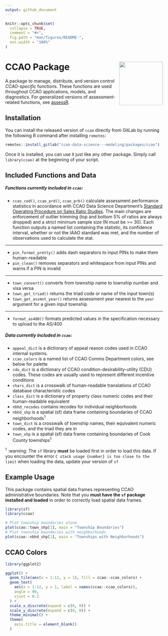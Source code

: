 ---
output: github_document
---

<!-- README.md is generated from README.Rmd. Please edit that file -->

```{r, include = FALSE}
knitr::opts_chunk$set(
  collapse = TRUE,
  comment = "#>",
  fig.path = "man/figures/README-",
  out.width = "100%"
)
```

# CCAO Package <a href='https:/glue.tidyverse.org'><img src='man/figures/logo.png' align="right" height="139" /></a>

A package to manage, distribute, and version control *CCAO-specific* functions. These functions are used throughout CCAO applications, models, and diagnostics. For generalized versions of assessment-related functions, see [assessR](https://gitlab.com/ccao-data-science---modeling/packages/assessr).

## Installation

You can install the released version of `ccao` directly from GitLab by running the following R command after installing `remotes`:

```{r, eval=FALSE}
remotes::install_gitlab("ccao-data-science---modeling/packages/ccao")
```

Once it is installed, you can use it just like any other package. Simply call `library(ccao)` at the beginning of your script.

## Included Functions and Data

##### Functions currently included in `ccao`:

* `ccao_cod()`, `ccao_prd()`, `ccao_prb()` calculate assessment performance statistics in accordance with CCAO Data Science Department's [Standard Operating Procedure on Sales Ratio Studies](https://gitlab.com/ccao-data-science---modeling/documentation/wiki_content/-/blob/f1efdcf7b66ab238efa438ee2f35e659222e76af/sops/sales-ratio-studies.md). The main changes are enforcement of outlier trimming (top and bottom 5% of ratios are always dropped) and a strict minimum sample size (N must be >= 30). Each function outputs a named list containing the statistic, its confidence interval, whether or not the IAAO standard was met, and the number of observations used to calculate the stat. 

---

* `pin_format_pretty()` adds dash separators to input PINs to make them human-readable
* `pin_clean()` removes separators and whitespace from input PINs and warns if a PIN is invalid

---

* `town_convert()` converts from township name to township number and visa versa
* `town_get_triad()` returns the triad code or name of the input town(s)
* `town_get_assmnt_year()` returns assessment year nearest to the `year` argument for a given input township

---

* `format_as400()` formats predicted values in the specification necessary to upload to the AS/400

##### Data currently included in `ccao`:

* `appeal_dict` is a dictionary of appeal reason codes used in CCAO internal systems.
* `ccao_colors` is a named list of CCAO Comms Department colors, see below for palette
* `cdu_dict` is a dictionary of CCAO condition-desirability-utility (CDU) codes. These codes are usually used to represent different incentive conditions
* `chars_dict` is a crosswalk of human-readable translations of CCAO database characteristic codes
* `class_dict` is a dictionary of property class numeric codes and their human-readable equivalent
* `nbhd_recodes` contains recodes for individual neighborhoods
* `nbhd_shp` is a spatial (sf) data frame containing boundaries of CCAO neighborhoods<sup>1</sup>
* `town_dict` is a crosswalk of township names, their equivalent numeric codes, and the triad they are in
* `town_shp` is a spatial (sf) data frame containing boundaries of Cook County townships<sup>1</sup> 

<sup>1</sup> :warning: The `sf` library **must** be loaded first in order to load this data. If you encounter the error `C stack usage {number} is too close to the limit` when loading the data, update your version of `sf`


## Example Usage

This package contains spatial data frames representing CCAO administrative boundaries. Note that you **must have the `sf` package installed and loaded** in order to correctly load spatial data frames.

```{r, message=FALSE}
library(sf)
library(ccao)

# Plot township boundaries alone
plot(ccao::town_shp[1], main = "Township Boundaries")
# Plot township boundaries with neighborhoods
plot(ccao::nbhd_shp[1], main = "Townships with Neighborhoods")

```

## CCAO Colors

```{r, echo=FALSE, fig.height=2}
library(ggplot2)

ggplot() +
  geom_tile(aes(x = 1:12, y = 1), fill = ccao::ccao_colors) +
  geom_text(
    aes(x = 1:12, y = 1, label = names(ccao::ccao_colors)),
    angle = 90,
    vjust = 0.3
  ) +
  scale_x_discrete(expand = c(0, 0)) + 
  scale_y_discrete(expand = c(0, 0)) + 
  theme_minimal() +
  theme(
    axis.title = element_blank()
  )
```

